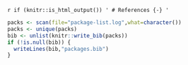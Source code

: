 `r if (knitr::is_html_output()) '
# References {-}
'`
```r
packs <- scan(file="package-list.log",what=character())
packs <- unique(packs)
bib <- unlist(knitr::write_bib(packs))
if (!is.null(bib)) {
  writeLines(bib,"packages.bib")
}
```

